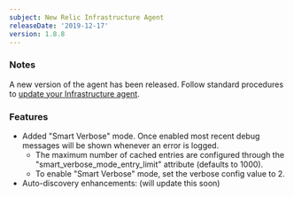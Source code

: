 ```yaml
---
subject: New Relic Infrastructure Agent
releaseDate: '2019-12-17'
version: 1.8.8
---
```


### Notes

A new version of the agent has been released. Follow standard procedures to [update your Infrastructure agent](/docs/infrastructure/new-relic-infrastructure/installation/update-infrastructure-agent).

### Features

* Added "Smart Verbose" mode. Once enabled most recent debug messages will be shown whenever an error is logged.
  * The maximum number of cached entries are configured through the "smart_verbose_mode_entry_limit" attribute (defaults to 1000).
  * To enable "Smart Verbose" mode, set the verbose config value to 2.
* Auto-discovery enhancements: (will update this soon)
